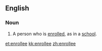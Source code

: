 ==English==

===Noun===
{{en-noun}}

# A person who is [[enroll]]ed, as in a [[school]].

[[et:enrollee]]
[[kk:enrollee]]
[[zh:enrollee]]